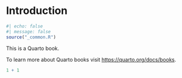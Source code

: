 # Introduction {#sec-introduction}

```r
#| echo: false
#| message: false
source("_common.R")
```

This is a Quarto book.

To learn more about Quarto books visit <https://quarto.org/docs/books>.

```r
1 + 1
```
